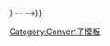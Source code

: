 {{Convert/Dual/LoffAoffDxSoffT
|1={{{1|40}}}|2={{{2|to}}}|3={{{3|70}}}|4={{{4|C}}}<!--
-->|r={{{r}}}|u={{{u|°F}}}|t={{{t}}}|h={{{h}}}|o={{{o|outsymb}}}<!--
-->|s={{{s|0}}}|b={{{b}}}|c={{{c}}}|j={{{j|0}}}<!--
-->|lk={{{lk|off}}}|abbr={{{abbr|none}}}|adj={{{adj|off}}}<!--
-->|disp={{{disp|b}}}|sep={{{sep|（}}}<!--
-- |dualsep={{{dualsep|-{{{2|xx}}}-}}} --
-->}}<noinclude>

[[Category:Convert子模板]]
</noinclude>